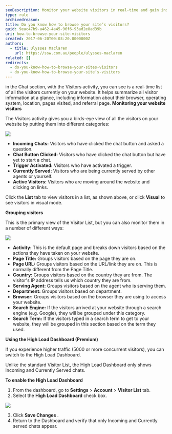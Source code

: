 ```yaml
---
seoDescription: Monitor your website visitors in real-time and gain insights into their browser, operating system, location, pages visited, and referral page.
type: rule
archivedreason:
title: Do you know how to browse your site’s visitors?
guid: 9eac47b9-a462-4a45-96f6-93ad2e8ad39b
uri: how-to-browse-your-site-visitors
created: 2017-06-20T00:03:20.0000000Z
authors:
  - title: Ulysses Maclaren
    url: https://ssw.com.au/people/ulysses-maclaren
related: []
redirects:
  - do-you-know-how-to-browse-your-sites-visitors
  - do-you-know-how-to-browse-your-site’s-visitors
---
```


in the Chat section, with the Visitors activity, you can see is a real-time list of all the visitors currently on your website. It helps summarize all visitor information at a glance, including information about their browser, operating system, location, pages visited, and referral page.
**Monitoring your website visitors**

The Visitors activity gives you a birds-eye view of all the visitors on your website by putting them into different categories:

![](zendesk-visitors-1.png)

- **Incoming Chats:** Visitors who have clicked the chat button and asked a question.
- **Chat Button Clicked:** Visitors who have clicked the chat button but have yet to start a chat.
- **Trigger Activated:** Visitors who have activated a trigger.
- **Currently Served:** Visitors who are being currently served by other agents or yourself.
- **Active Visitors:** Visitors who are moving around the website and clicking on links.

Click the **List** tab to view visitors in a list, as shown above, or click **Visual** to see visitors in visual mode.

**Grouping visitors**

This is the primary view of the Visitor List, but you can also monitor them in a number of different ways:

![](zendesk-visitors-2.png)

- **Activity:** This is the default page and breaks down visitors based on the actions they have taken on your website.
- **Page Title:** Groups visitors based on the page they are on.
- **Page URL:** Groups visitors based on the URL/link they are on. This is normally different from the Page Title.
- **Country:** Groups visitors based on the country they are from. The visitor's IP address tells us which country they are from.
- **Serving Agent:** Groups visitors based on the agent who is serving them.
- **Department:** Groups visitors based on department.
- **Browser:** Groups visitors based on the browser they are using to access your website.
- **Search Engine:** If the visitors arrived at your website through a search engine (e.g. Google), they will be grouped under this category.
- **Search Term:** If the visitors typed in a search term to get to your website, they will be grouped in this section based on the term they used.

**Using the High Load Dashboard (Premium)**

If you experience higher traffic (5000 or more concurrent visitors), you can switch to the High Load Dashboard.

Unlike the standard Visitor List, the High Load Dashboard only shows Incoming and Currently Served chats.

**To enable the High Load Dashboard**

1. From the dashboard, go to **Settings** &gt; **Account** &gt; **Visitor List** tab.
2. Select the **High Load Dashboard** check box.


![](zendesk-visitors-3.png)

3. Click **Save Changes** .
4. Return to the Dashboard and verify that only Incoming and Currently served chats appear.